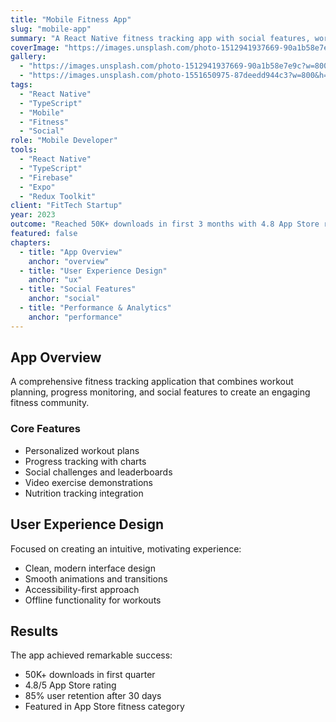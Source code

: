 ```yaml
---
title: "Mobile Fitness App"
slug: "mobile-app"
summary: "A React Native fitness tracking app with social features, workout plans, and real-time progress monitoring."
coverImage: "https://images.unsplash.com/photo-1512941937669-90a1b58e7e9c?w=800&h=500&fit=crop&crop=entropy&auto=format"
gallery:
  - "https://images.unsplash.com/photo-1512941937669-90a1b58e7e9c?w=800&h=500&fit=crop&crop=entropy&auto=format"
  - "https://images.unsplash.com/photo-1551650975-87deedd944c3?w=800&h=500&fit=crop&crop=entropy&auto=format"
tags:
  - "React Native"
  - "TypeScript"
  - "Mobile"
  - "Fitness"
  - "Social"
role: "Mobile Developer"
tools:
  - "React Native"
  - "TypeScript"
  - "Firebase"
  - "Expo"
  - "Redux Toolkit"
client: "FitTech Startup"
year: 2023
outcome: "Reached 50K+ downloads in first 3 months with 4.8 App Store rating"
featured: false
chapters:
  - title: "App Overview"
    anchor: "overview"
  - title: "User Experience Design"
    anchor: "ux"
  - title: "Social Features"
    anchor: "social"
  - title: "Performance & Analytics"
    anchor: "performance"
---
```


## App Overview

A comprehensive fitness tracking application that combines workout planning, progress monitoring, and social features to create an engaging fitness community.

### Core Features

- Personalized workout plans
- Progress tracking with charts
- Social challenges and leaderboards
- Video exercise demonstrations
- Nutrition tracking integration

## User Experience Design

Focused on creating an intuitive, motivating experience:

- Clean, modern interface design
- Smooth animations and transitions
- Accessibility-first approach
- Offline functionality for workouts

## Results

The app achieved remarkable success:
- 50K+ downloads in first quarter
- 4.8/5 App Store rating
- 85% user retention after 30 days
- Featured in App Store fitness category